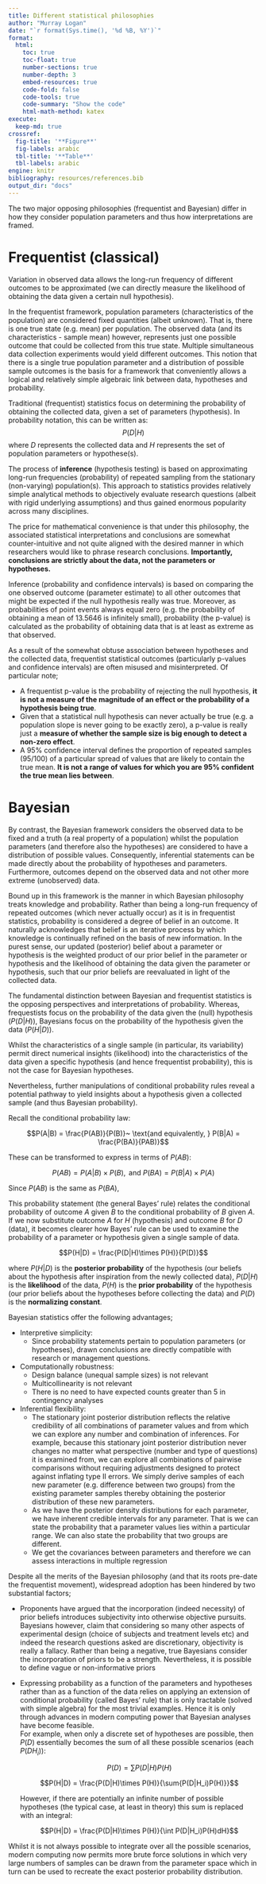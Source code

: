 ```yaml
---
title: Different statistical philosophies
author: "Murray Logan"
date: "`r format(Sys.time(), '%d %B, %Y')`"
format: 
  html:
    toc: true
    toc-float: true
    number-sections: true
    number-depth: 3
    embed-resources: true
    code-fold: false
    code-tools: true
    code-summary: "Show the code"
    html-math-method: katex
execute:
  keep-md: true
crossref:
  fig-title: '**Figure**'
  fig-labels: arabic
  tbl-title: '**Table**'
  tbl-labels: arabic
engine: knitr
bibliography: resources/references.bib
output_dir: "docs"
---
```


The two major opposing philosophies (frequentist and Bayesian) differ
in how they consider population parameters and thus how
interpretations are framed.

# Frequentist (classical)

Variation in observed data allows the long-run frequency of different
outcomes to be approximated (we can directly measure the likelihood of
obtaining the data given a certain null hypothesis).

In the frequentist framework, population parameters (characteristics
of the population) are considered fixed quantities (albeit unknown).
That is, there is one true state (e.g. mean) per population. The
observed data (and its characteristics - sample mean) however,
represents just one possible outcome that could be collected from this
true state. Multiple simultaneous data collection experiments would
yield different outcomes. This notion that there is a single true
population parameter and a distribution of possible sample outcomes is
the basis for a framework that conveniently allows a logical and
relatively simple algebraic link between data, hypotheses and
probability.

Traditional (frequentist) statistics focus on determining the
probability of obtaining the collected data, given a set of parameters
(hypothesis). In probability notation, this can be written as:
$$P(D|H)$$ where $D$ represents the collected data and $H$ represents
the set of population parameters or hypothese(s).

The process of **inference** (hypothesis testing) is based on
approximating long-run frequencies (probability) of repeated sampling
from the stationary (non-varying) population(s). This approach to
statistics provides relatively simple analytical methods to
objectively evaluate research questions (albeit with rigid underlying
assumptions) and thus gained enormous popularity across many
disciplines.

The price for mathematical convenience is that under this philosophy,
the associated statistical interpretations and conclusions are
somewhat counter-intuitive and not quite aligned with the desired
manner in which researchers would like to phrase research conclusions.
**Importantly, conclusions are strictly about the data, not the
parameters or hypotheses.** 

Inference (probability and confidence intervals) is based on comparing
the one observed outcome (parameter estimate) to all other outcomes
that might be expected if the null hypothesis really was true.
Moreover, as probabilities of point events always equal zero (e.g. the
probability of obtaining a mean of 13.5646 is infinitely small),
probability (the p-value) is calculated as the probability of
obtaining data that is at least as extreme as that observed.
 
As a result of the somewhat obtuse association between hypotheses and
the collected data, frequentist statistical outcomes (particularly
p-values and confidence intervals) are often misused and
misinterpreted. Of particular note;

- A frequentist p-value is the probability of rejecting the null
  hypothesis, **it is not a measure of the magnitude of an effect or
  the probability of a hypothesis being true**.
- Given that a statistical null hypothesis can never actually be true
  (e.g. a population slope is never going to be exactly zero), a
  p-value is really just a **measure of whether the sample size is big
  enough to detect a non-zero effect**.
- A 95% confidence interval defines the proportion of repeated samples
  (95/100) of a particular spread of values that are likely to contain
  the true mean. **It is not a range of values for which you are 95%
  confident the true mean lies between**.


# Bayesian

By contrast, the Bayesian framework considers the observed data to be
fixed and a truth (a real property of a population) whilst the
population parameters (and therefore also the hypotheses) are
considered to have a distribution of possible values. Consequently,
inferential statements can be made directly about the probability of
hypotheses and parameters. Furthermore, outcomes depend on the
observed data and not other more extreme (unobserved) data.

Bound up in this framework is the manner in which Bayesian philosophy
treats knowledge and probability. Rather than being a long-run
frequency of repeated outcomes (which never actually occur) as it is
in frequentist statistics, probability is considered a degree of
belief in an outcome. It naturally acknowledges that belief is an
iterative process by which knowledge is continually refined on the
basis of new information. In the purest sense, our updated (posterior)
belief about a parameter or hypothesis is the weighted product of our
prior belief in the parameter or hypothesis and the likelihood of
obtaining the data given the parameter or hypothesis, such that our
prior beliefs are reevaluated in light of the collected data.

The fundamental distinction between Bayesian and frequentist
statistics is the opposing perspectives and interpretations of
probability. Whereas, frequestists focus on the probability of the
data given the (null) hypothesis ($P(D|H)$), Bayesians focus on the
probability of the hypothesis given the data ($P(H|D)$).

Whilst the characteristics of a single sample (in particular, its
variability) permit direct numerical insights (likelihood) into the
characteristics of the data given a specific hypothesis (and hence
frequentist probability), this is not the case for Bayesian
hypotheses.

Nevertheless, further manipulations of conditional probability rules
reveal a potential pathway to yield insights about a hypothesis given
a collected sample (and thus Bayesian probability).

Recall the conditional probability law: 

$$P(A|B) = \frac{P(AB)}{P(B)}~ \text{and equivalently, } P(B|A) = \frac{P(BA)}{PAB)}$$ 

These can be transformed to express in terms of $P(AB)$:

$$P(AB) = P(A|B)\times P(B), \text{ and } P(BA) = P(B|A)\times P(A)$$

Since $P(AB)$ is the same as $P(BA)$,

\begin{align*} P(A|B)\times P(B) &= P(B|A)\times
P(A)\\ P(A|B) &= \frac{P(B|A)\times P(A)}{P(B)} \end{align*}

This probability statement (the general Bayes' rule) relates the
conditional probability of outcome $A$ given $B$ to the conditional
probability of $B$ given $A$. If we now substitute outcome $A$ for $H$
(hypothesis) and outcome $B$ for $D$ (data), it becomes clearer how
Bayes' rule can be used to examine the probability of a parameter or
hypothesis given a single sample of data. 

$$P(H|D) =
\frac{P(D|H)\times P(H)}{P(D)}$$

where $P(H|D)$ is the <b>posterior
probability</b> of the hypothesis (our beliefs about the hypothesis
after inspiration from the newly collected data), $P(D|H)$ is the
<b>likelihood</b> of the data, $P(H)$ is the <b>prior probability</b>
of the hypothesis (our prior beliefs about the hypotheses before
collecting the data) and $P(D)$ is the <b>normalizing constant</b>.

Bayesian statistics offer the following advantages;

- Interpretive simplicity:
  - Since probability statements pertain to population parameters (or
    hypotheses), drawn conclusions are directly compatible with
    research or management questions.
- Computationally robustness:
  - Design balance (unequal sample sizes) is not relevant
  - Multicollinearity is not relevant
  - There is no need to have expected counts greater than 5 in
    contingency analyses
- Inferential flexibility:
  - The stationary joint posterior distribution reflects the relative
    credibility of all combinations of parameter values and from which
    we can explore any number and combination of inferences. For
    example, because this stationary joint posterior distribution
    never changes no matter what perspective (number and type of
    questions) it is examined from, we can explore all combinations of
    pairwise comparisons without requiring adjustments designed to
    protect against inflating type II errors. We simply derive samples
    of each new parameter (e.g. difference between two groups) from
    the existing parameter samples thereby obtaining the posterior
    distribution of these new parameters.
  - As we have the posterior density distributions for each parameter,
    we have inherent credible intervals for any parameter. That is we
    can state the probability that a parameter values lies within a
    particular range. We can also state the probability that two
    groups are different.
  - We get the covariances between parameters and therefore we can
    assess interactions in multiple regression

Despite all the merits of the Bayesian philosophy (and that its roots
pre-date the frequentist movement), widespread adoption has been
hindered by two substantial factors;

  - Proponents have argued that the incorporation (indeed necessity)
    of prior beliefs introduces subjectivity into otherwise objective
    pursuits. Bayesians however, claim that considering so many other
    aspects of experimental design (choice of subjects and treatment
    levels etc) and indeed the research questions asked are
    discretionary, objectivity is really a fallacy. Rather than being
    a negative, true Bayesians consider the incorporation of priors to
    be a strength. Nevertheless, it is possible to define vague or
    non-informative priors
  - Expressing probability as a function of the parameters and
    hypotheses rather than as a function of the data relies on
    applying an extension of conditional probability (called Bayes'
    rule) that is only tractable (solved with simple algebra) for the
    most trivial examples. Hence it is only through advances in modern
    computing power that Bayesian analyses have become feasible.<br>
    For example, when only a discrete set of hypotheses are possible,
    then $P(D)$ essentially becomes the sum of all these possible
    scenarios (each $P(DH_i)$):

    $$P(D) = \sum{P(D|H)P(H)}$$

    $$P(H|D) = \frac{P(D|H)\times P(H)}{\sum{P(D|H_i)P(H)}}$$

    However, if there are potentially an infinite number of possible
    hypotheses (the typical case, at least in theory) this sum is
    replaced with an integral:

    $$P(H|D) = \frac{P(D|H)\times P(H)}{\int P(D|H_i)P(H)dH}$$

Whilst it is not always possible to integrate over all the possible
scenarios, modern computing now permits more brute force solutions in
which very large numbers of samples can be drawn from the parameter
space which in turn can be used to recreate the exact posterior
probability distribution.
 
 
